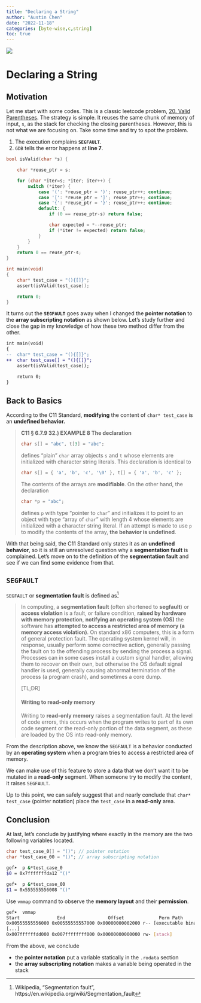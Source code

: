 ```yaml
---
title: "Declaring a String"
author: "Austin Chen"
date: "2022-11-18"
categories: [byte-wise,c,string]
toc: true
---
```


![](https://media.istockphoto.com/id/953073756/video/moving-stock-market-ticker.jpg?s=640x640&k=20&c=7UxEFeJXdl7dhPuXqxAWUtqXpmqaQh5nqTds7PZxpBs=)

# Declaring a String
>

## Motivation

Let me start with some codes. This is a classic leetcode problem, [20. Valid Parentheses](https://leetcode.com/problems/valid-parentheses/). The strategy is simple. It reuses the same chunk of memory of input, `s`, as the stack for checking the closing parentheses. However, this is not what we are focusing on. Take some time and try to spot the problem.

:::{.callout-tip title="Hint" collapse=true}
1. The execution complains **`SEGFAULT`**.
2. `GDB` tells the error happens at **line 7**.
:::

```c
bool isValid(char *s) {

    char *reuse_ptr = s;

    for (char *iter=s; *iter; iter++) {
        switch (*iter) {
            case '(': *reuse_ptr = ')'; reuse_ptr++; continue;
            case '[': *reuse_ptr = ']'; reuse_ptr++; continue;
            case '{': *reuse_ptr = '}'; reuse_ptr++; continue;
            default: {
                if (0 == reuse_ptr-s) return false;

                char expected = *--reuse_ptr;
                if (*iter != expected) return false;
            }
        }
    }
    return 0 == reuse_ptr-s;
}

int main(void)
{
    char* test_case = "(){[]}";
    assert(isValid(test_case));

    return 0;
}
```

It turns out the **`SEGFAULT`** goes away when I changed the **pointer notation** to the **array subscripting notation** as shown below. Let's study further and close the gap in my knowledge of how these two method differ from the other.

```diff
int main(void)
{
--  char* test_case = "(){[]}";
++  char test_case[] = "(){[]}";
    assert(isValid(test_case));

    return 0;
}
```

## Back to Basics

According to the C11 Standard, **modifying** the content of `char* test_case` is an **undefined behavior.**

> **C11 § 6.7.9 32.) EXAMPLE 8 The declaration**
> ```c
> char s[] = "abc", t[3] = "abc";
> ```
>  defines "plain" `char` array objects `s` and `t` whose elements are initialized with character string literals. This declaration is identical to
> ```c
> char s[] = { 'a', 'b', 'c', '\0' }, t[] = { 'a', 'b', 'c' };
> ```
> The contents of the arrays are **modifiable**. On the other hand, the declaration
> ```c
> char *p = "abc";
> ```
> defines `p` with type "pointer to `char`" and initializes it to point to an object with type "array of `char`" with length 4 whose elements are initialized with a character string literal. If an attempt is made to use `p` to modify the contents of the array, **the behavior is undefined**.

With that being said, the C11 Standard only states it as an **undefined behavior**, so it is still an unresolved question why a **segmentation fault** is complained. Let's move on to the definition of the **segmentation fault** and see if we can find some evidence from that.

## `SEGFAULT`

`SEGFAULT` or **segmentation fault** is defined as[^1]

> In computing, a **segmentation fault** (often shortened to **segfault**) or **access violation** is a fault, or failure condition, **raised by hardware with memory protection**, **notifying an operating system (OS)** the software has **attempted to access a restricted area of memory (a memory access violation)**. On standard x86 computers, this is a form of general protection fault. The operating system kernel will, in response, usually perform some corrective action, generally passing the fault on to the offending process by sending the process a signal. Processes can in some cases install a custom signal handler, allowing them to recover on their own, but otherwise the OS default signal handler is used, generally causing abnormal termination of the process (a program crash), and sometimes a core dump.
>
> [TL;DR]
>
> #### Writing to read-only memory
>
> Writing to **read-only memory** raises a segmentation fault. At the level of code errors, this occurs when the program writes to part of its own code segment or the read-only portion of the data segment, as these are loaded by the OS into read-only memory.

From the description above, we know the `SEGFAULT` is a behavior conducted by an **operating system** when a program tries to access a restricted area of memory.

:::{.callout-note title="Make use of the `SEGFAULT`"}
We can make use of this feature to store a data that we don't want it to be mutated in a **read-only** segment. When someone try to modify the content, it raises `SEGFAULT`.
:::

Up to this point, we can safely suggest that and nearly conclude that `char* test_case` (pointer notation) place the `test_case` in a **read-only** area.

## Conclusion

At last, let's conclude by justifying where exactly in the memory are the two following variables located.

```c
char test_case_0[] = "()"; // pointer notation
char *test_case_00 = "()"; // array subscripting notation
```

```sh
gef➤  p &*test_case_0
$0 = 0x7fffffffda12 "()"

gef➤  p &*test_case_00
$1 = 0x555555556008 "()"
```

Use `vmmap` command to observe the **memory layout** and their **permission**.

```sh
gef➤  vmmap
Start              End                Offset             Perm Path
0x00555555556000 0x00555555557000 0x00000000002000 r-- [executable binary]
[...]
0x007ffffffdd000 0x007ffffffff000 0x00000000000000 rw- [stack]
```

From the above, we conclude

- the **pointer notation** put a variable statically in the `.rodata` section
- the **array subscripting notation** makes a variable being operated in the stack

[^1]: Wikipedia, "Segmentation fault", https://en.wikipedia.org/wiki/Segmentation_fault
